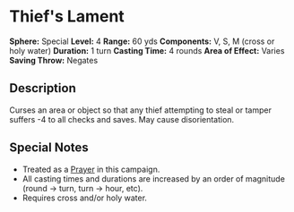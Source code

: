 = Thief's Lament =
'''Sphere:''' Special  
'''Level:''' 4  
'''Range:''' 60 yds  
'''Components:''' V, S, M (cross or holy water)  
'''Duration:''' 1 turn  
'''Casting Time:''' 4 rounds  
'''Area of Effect:''' Varies  
'''Saving Throw:''' Negates  

== Description ==
Curses an area or object so that any thief attempting to steal or tamper suffers -4 to all checks and saves. May cause disorientation.

== Special Notes ==
* Treated as a [[Prayer]] in this campaign.
* All casting times and durations are increased by an order of magnitude (round → turn, turn → hour, etc).
* Requires cross and/or holy water.
